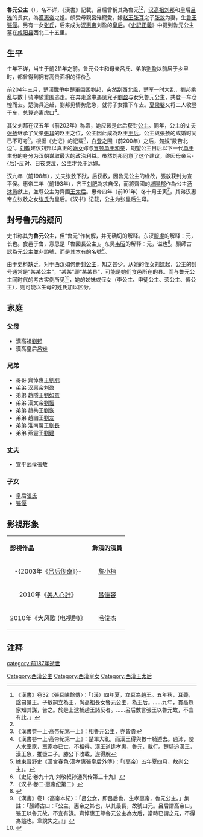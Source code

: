  
{{東亞女性歷史人物
| 名稱=鲁元公主
| 身份=[[汉朝|汉朝]]公主
| 畫像=
| 說明=
| 姓=刘
| 名=
| 封爵=[[公主|公主]]
| petite bite 
| 封號=鲁元长公主
| 出生年=
| 逝世年=前187年
| 諡號=元
| 父親=[[刘邦|汉高帝刘邦]]
| 同胞兄弟=[[汉惠帝|汉惠帝]]
| 母親=[[吕雉|吕雉]]
| 子=[[張偃|張偃]]
| 女=[[孝惠張皇后|张氏]]
|}}
'''魯元公主'''（{{bd|前3世纪||前187年|catIdx=L}}），名不详，《漢書》記載，呂后曾稱其為魯元<ref>《漢書》卷32〈張耳陳餘傳〉：「（漢）四年夏，立耳為趙王。五年秋，耳薨，諡曰景王。子敖嗣立為王，尚高祖長女魯元公主，為王后。……九年，貫高怨家知其謀，告之。於是上逮捕趙王諸反者。……呂后數言張王以魯元故，不宜有此。」</ref><ref name="顏師古註" />，[[刘邦|汉高祖刘邦]]和皇后[[吕雉|吕雉]]的長女，為[[漢惠帝|漢惠帝]]之姐。頗受母親呂雉寵愛。嫁[[赵王|赵王]][[张耳|张耳]]之子[[张敖|张敖]]为妻，生[[魯王|魯王]][[張偃|張偃]]。另有一女[[孝惠張皇后|张氏]]，后来成为[[汉惠帝|汉惠帝]]刘盈的[[皇后|皇后]]。《[[史記正義|史記正義]]》中提到鲁元公主墓在[[咸阳县|咸阳县]]西北二十五里。

== 生平 ==
生年不详，当生于前211年之前。鲁元公主和母亲呂氏、弟弟[[劉盈|劉盈]]以前居于乡里时，都曾得到拥有高贵面相的评价<ref>《漢書卷一上·高帝紀第一上》：相魯元公主，亦皆貴</ref>。

前204年三月，[[楚漢戰爭|楚漢戰爭]]中楚軍围困劉邦，突然刮西北風，楚军一时大乱，劉邦乘乱与数十骑冲破重围逃走。在奔走途中遇见兒子[[劉盈|劉盈]]与女兒鲁元公主，共登一车仓惶而去。楚骑兵追赶，劉邦见情势危急，就将子女推下车去。[[夏侯嬰|夏侯嬰]]又将二人收登于车，总算逃离虎口<ref>《漢書卷一上·高帝紀第一上》：楚軍大亂，而漢王得與數十騎遁去。過沛，使人求室家，室家亦已亡，不相得。漢王道逢孝惠、魯元，載行。楚騎追漢王，漢王急，推墮二子。滕公下收載，遂得脫</ref>。

其父刘邦在汉五年（前202年）称帝，她应该是此后获封[[公主|公主]]。同年，公主的丈夫[[张敖|张敖]]继承了父亲[[張耳|張耳]]的赵王之位，公主因此成為赵王[[王后|王后]]。公主與張敖的成婚时间已不可考<ref>據東晉野史《漢宮春色·漢孝惠張皇后外傳》：「〔高帝〕五年夏四月，敖尚公主」。</ref>。根据《史记》的记载<ref>《史记·卷九十九·刘敬叔孙通列传第三十九》</ref>，[[白登之围|白登之围]]（前200年）之后，[[匈奴|匈奴]]“数苦北边”。[[劉敬_(西漢)|刘敬]]建议刘邦以真正的[[嫡女|嫡女]]嫁与[[冒顿单于|冒顿单于]][[和亲|和亲]]，期望公主日后以下一代[[单于|单于]]生母的身分为汉朝谋取最大的政治利益。虽然刘邦同意了这个建议，终因母亲吕-{后}-反对、日夜哭泣，公主才免于远嫁。

汉九年（前198年），丈夫张敖下狱，后获赦，因鲁元公主的缘故，張敖获封为宣平侯。惠帝二年（前193年），齐王[[刘肥|刘肥]]為求自保，而將齊國的[[城陽郡|城陽郡]]作為公主[[汤沐邑|汤沐邑]]獻上，並尊公主为齊國[[王太后|王太后]]。惠帝四年（前191年）冬十月壬寅<ref>《汉书·卷二·惠帝纪第二》</ref>，其弟汉惠帝立张敖之女[[孝惠張皇后|张氏]]为皇后。《汉书》记载，公主为张皇后生母。

== 封号鲁元的疑问 ==

史书称其为'''魯元公主'''，但“鲁元”作何解，并无确切的解释。东汉[[服虔|服虔]]的解释：元，长也。食邑于鲁，意思是「魯國長公主」。东吴[[韦昭|韦昭]]的解释：元，谥也<ref>{{Cite web |url=http://ctext.org/wiki.pl?if=gb&chapter=621122&remap=gb |title=史记集解三家注索隐正义·史记卷八 |access-date=2014-09-01 |archive-date=2019-12-10 |archive-url=https://web.archive.org/web/20191210214207/https://ctext.org/wiki.pl?if=gb&chapter=621122&remap=gb |dead-url=no }}</ref>。顏師古認為元公主並非謚號，而是其本有的名號<ref name="顏師古註">《漢書》卷1〈高帝本紀〉：「呂公女，即呂后也，生孝惠帝，魯元公主。」集註：「顏師古曰：『公主，惠帝之姊也，以其最長，故號曰元。呂后謂高帝曰，張王以魯元故，不宜有謀。齊悼惠王尊魯元公主為太后，當時已謂之元，不得為謚也。韋說失之。』」</ref>。

由于史料缺乏，对于西汉如何册封[[公主|公主]]，知之甚少。从她的侄女[[刘嫖|刘嫖]]起，公主的封号通常是“某某公主”，“某某”即“某某县”，可能是她们食邑所在的县。而与鲁元公主同时代的考古实例所见<ref>{{cite web|url=http://www.hylae.com/qhsxxw/history/htdocs/XXLR1.ASP?ID=5337|title=张家山汉简《秩律》四“公主”说|publisher=中国秦汉史研究会网站|author=王子今|date=2004年1月20日|accessdate=2014-09-02|language=Zh-hans|deadurl=yes|archiveurl=https://web.archive.org/web/20140512221040/http://www.hylae.com/qhsxxw/history/htdocs/XXLR1.ASP?ID=5337|archivedate=2014年5月12日}}</ref>，她的姊妹或侄女（李公主、申徒公主、荣公主、傅公主），则可能以生母的姓氏加以区分。

== 家庭 ==
{{Ahnentafel top}}<center>
{{ahnentafel-compact5
|boxstyle_1=background-color: #808080;
|boxstyle_2=background-color: #909090;
|boxstyle_3=background-color: #a0a0a0;
|boxstyle_4=background-color: #b0b0b0;
|boxstyle_5=background-color: #c0c0c0;
|1='''鲁元公主'''
|2='''父：'''太祖高皇帝[[刘邦|刘邦]]
|3='''母：'''高皇后[[吕雉|吕雉]]
|4='''祖父：'''太上皇[[刘太公|刘太公]]
|5='''祖母：'''昭靈皇后[[刘媪|刘媪]]
|6='''外祖父：'''（追諡）吕宣王[[吕公_(吕后父)|吕公]]
|7='''外祖母：'''吕媪
|8=
|9=
|10=
|11=
|12=
|13=
|14=
|15=
|16=
|17=
|18=
|19=
|20=
|21=
|22=
|23=
|24=
|25=
|26=
|27=
|28=
|29=
|30=
|31=
}}</center>
{{ahnentafel bottom}}
===父母===
* 漢高祖[[劉邦|劉邦]]
* 漢高皇后[[呂雉|呂雉]]

===兄弟===
* 哥哥 齊悼惠王[[劉肥|劉肥]]
* 弟弟 汉惠帝[[刘盈|刘盈]]
* 弟弟 趙隱王[[劉如意|劉如意]]
* 弟弟 漢文帝[[劉恆|劉恆]]
* 弟弟 趙共王[[劉恢|劉恢]]
* 弟弟 趙幽王[[刘友_(赵王)|劉友]]
* 弟弟 淮南厲王[[刘长_(淮南王)|劉長]]
* 弟弟 燕靈王[[劉建_(燕王)|劉建]]

===丈夫===
*宣平武侯[[張敖|張敖]]

===子女===
* 皇后[[孝惠張皇后|張氏]]
* [[張偃|張偃]]

==影視形象==
{| class="wikitable" style="width:70%;"
|-  style="background:cornflowerblue; color:white; text-align:center;"
|'''影視作品'''||'''飾演的演員'''
|-
| style="text-align:center;"|-{2003年《[[吕后传奇|吕后传奇]]》}- ||style="text-align:center;"|[[詹小楠|詹小楠]]
|-
| style="text-align:center;"|2010年《[[美人心計|美人心計]]》|| style="text-align:center;"|[[呂佳容|呂佳容]]
|-
| style="text-align:center;"|2010年《[[大风歌_(电视剧)|大风歌 (电视剧)]]》|| style="text-align:center;"|[[毛俊杰|毛俊杰]]
|}

== 注释 ==

{{reflist}}

[[Category:西漢公主|Category:西漢公主]]
[[category:前187年逝世|category:前187年逝世]]
[[Category:西漢皇女|Category:西漢皇女]]
[[Category:西漢王太后|Category:西漢王太后]]